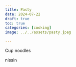 ```yaml
---
title: Pasty
date: 2024-07-22
draft: true
toc: true
categories: [cooking]
image: ../../assets/pasty.jpeg

---
```


Cup noodles

nissin

